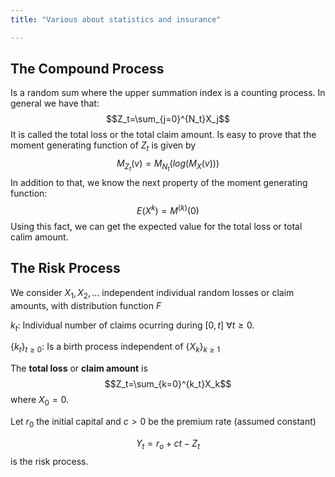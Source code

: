 ```yaml
---
title: "Various about statistics and insurance"

---
```




## The Compound Process
Is a random sum where the upper summation index is a counting process.
In general we have that:
$$Z_t=\sum_{j=0}^{N_t}X_j$$
It is called the total loss or the total claim amount.
Is easy to prove that the moment generating function of $Z_t$ is given by $$M_{Z_t}(v)=M_{N_t}(log(M_X(v)))$$
In addition to that, we know the next property of the moment generating function:
$$E(X^k)=M^{(k)}(0)$$
Using this fact, we can get the expected value for the total loss or total calim amount.
\begin{align*}
E(Z_t)&=M'_{N_t}(log(M_X(0)))\times\frac{M'_X(0)}{M_X(0)}\\
E(Z_t)&=E(N_t)E(X_1)
\end{align*}


## The Risk Process

We consider $X_1,X_2,...$ independent individual random losses or claim amounts, with distribution function $F$ 

$k_t$: Individual number of claims ocurring during $[0,t]$ $\forall t\geq 0$. 

$\{k_t\}_{t\geq 0}$: Is a birth process independent of $\{X_k\}_{k\geq 1}$

The $\textbf{total loss}$ or $\textbf{claim amount}$ is  $$Z_t=\sum_{k=0}^{k_t}X_k$$ where $X_0=0$.

Let $r_0$ the initial capital and $c>0$ be the premium rate (assumed constant)

$$Y_t=r_o+ct-Z_t$$ is the risk process.